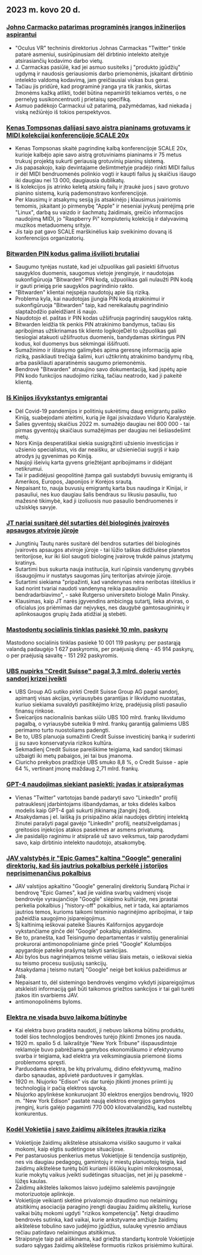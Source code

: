 

<CallToAction />

<Steps>

## 2023 m. kovo 20 d.

### [Johno Carmacko patarimas programinės įrangos inžinerijos aspirantui](https://twitter.com/ID_AA_Carmack/status/1637087219591659520?ref=hackernewsgpt.com)

- "Oculus VR" techninis direktorius Johnas Carmackas "Twitter" tinkle patarė asmeniui, susirūpinusiam dėl dirbtinio intelekto ateityje atsirasiančių kodavimo darbo vietų.
- J. Carmackas pasiūlė, kad jei asmuo susitelks į "produkto įgūdžių" ugdymą ir naudosis geriausiomis darbo priemonėmis, įskaitant dirbtinio intelekto valdomą kodavimą, jam greičiausiai viskas bus gerai.
- Tačiau jis pridūrė, kad programinė įranga yra tik įrankis, skirtas žmonėms kažką atlikti, todėl būtina nepamiršti teikiamos vertės, o ne pernelyg susikoncentruoti į prietaisų specifiką.
- Asmuo padėkojo Carmackui už patarimą, pažymėdamas, kad niekada į viską nežiūrėjo iš tokios perspektyvos.

### [Kenas Tompsonas dalijasi savo aistra pianinams grotuvams ir MIDI kolekcijai konferencijoje SCALE 20x](https://www.youtube.com/watch?v=kaandEt_pKw&ref=hackernewsgpt.com)

- Kenas Tompsonas skaitė pagrindinę kalbą konferencijoje SCALE 20x, kurioje kalbėjo apie savo aistrą grotuviniams pianinams ir 75 metus trukusį projektą sukurti geriausią grotuvinių pianinų sistemą.
- Jis papasakojo, kaip devintajame dešimtmetyje pradėjo rinkti MIDI failus ir dėl MIDI bendruomenės polinkio vogti ir kaupti failus jų skaičius išaugo iki daugiau nei 13 000, daugiausia dublikatų.
- Iš kolekcijos jis atrinko keletą atskirų failų ir įtraukė juos į savo grotuvo pianino sistemą, kurią pademonstravo konferencijoje.
- Per klausimų ir atsakymų sesiją jis atsakinėjo į klausimus įvairiomis temomis, įskaitant jo pirmenybę "Apple" ir neseniai įvykusį perėjimą prie "Linux", darbą su vaizdo ir šachmatų žaidimais, greičio informacijos naudojimą MIDI, jo "Raspberry Pi" kompiuterių kolekciją ir dalyvavimą muzikos metaduomenų srityje.
- Jis taip pat gavo SCALE marškinėlius kaip sveikinimo dovaną iš konferencijos organizatorių.

### [Bitwarden PIN kodus galima išvilioti brutaliai](https://ambiso.github.io/bitwarden-pin/?ref=hackernewsgpt.com)

- Saugumo tyrėjas nustatė, kad jei užpuolikas gali pasiekti šifruotus saugyklos duomenis, saugomus vietoje įrenginyje, ir naudotojas sukonfigūruoja "Bitwarden" PIN kodą, užpuolikas gali nulaužti PIN kodą ir gauti prieigą prie saugyklos pagrindinio rakto.
- "Bitwarden" klientai neįspėja naudotojų apie šią riziką.
- Problema kyla, kai naudotojas įjungia PIN kodą atrakinimui ir sukonfigūruoja "Bitwarden" taip, kad nereikalautų pagrindinio slaptažodžio paleidžiant iš naujo.
- Naudotojo el. paštas ir PIN kodas užšifruoja pagrindinį saugyklos raktą.
- Bitwarden leidžia tik penkis PIN atrakinimo bandymus, tačiau šis apribojimas užtikrinamas tik kliento logikojeDėl to užpuolikas gali tiesiogiai atakuoti užšifruotus duomenis, bandydamas skirtingus PIN kodus, kol duomenys bus sėkmingai iššifruoti.
- Sumažinimo ir ištaisymo galimybės apima geresnę informaciją apie riziką, pasikliauti trečiąja šalimi, kuri užtikrintų atrakinimo bandymų ribą, arba pasikliauti aparatinėmis saugumo priemonėmis.
- Bendrovė "Bitwarden" atnaujino savo dokumentaciją, kad įspėtų apie PIN kodo funkcijos naudojimo riziką, tačiau neatrodo, kad ji pakeitė klientą.

### [Iš Kinijos išvykstantys emigrantai](https://www.persuasion.community/p/leaving-china?ref=hackernewsgpt.com)

- Dėl Covid-19 pandemijos ir politinių sukrėtimų daug emigrantų paliko Kiniją, suabejodami ateitimi, kurią jie ilgai įsivaizdavo Vidurio Karalystėje.
- Šalies gyventojų skaičius 2022 m. sumažėjo daugiau nei 800 000 - tai pirmas gyventojų skaičiaus sumažėjimas per daugiau nei šešiasdešimt metų.
- Nors Kinija desperatiškai siekia susigrąžinti užsienio investicijas ir užsienio specialistus, vis dar neaišku, ar užsieniečiai sugrįš ir kaip atrodys jų gyvenimas po Kiniją.
- Naujoji išeivių karta gyvens griežtėjant apribojimams ir didėjant netikrumui.
- Tai ir padidėjusi geopolitinė įtampa gali sustabdyti buvusių emigrantų iš Amerikos, Europos, Japonijos ir Korėjos srautą.
- Nepaisant to, nauja buvusių emigrantų karta bus naudinga ir Kinijai, ir pasauliui, nes kuo daugiau šalis bendraus su likusiu pasauliu, tuo mažesnė tikimybė, kad ji izoliuosis nuo pasaulio bendruomenės ir užsisklęs savyje.

### [JT nariai susitarė dėl sutarties dėl biologinės įvairovės apsaugos atviroje jūroje](https://apnews.com/article/un-oceans-biodiversity-treaty-0b024fa07e8c1947236d8b8491ebf92c?ref=hackernewsgpt.com)

- Jungtinių Tautų narės susitarė dėl bendros sutarties dėl biologinės įvairovės apsaugos atviroje jūroje - tai lūžio taškas didžiulėse planetos teritorijose, kur iki šiol saugoti biologinę įvairovę trukdė painus įstatymų kratinys.
- Sutartimi bus sukurta nauja institucija, kuri rūpinsis vandenynų gyvybės išsaugojimu ir nustatys saugomas jūrų teritorijas atviroje jūroje.
- Sutartimi siekiama "pripažinti, kad vandenynas nėra neribotas išteklius ir kad norint tvariai naudoti vandenyną reikia pasaulinio bendradarbiavimo", - sakė Rutgerso universiteto biologė Malin Pinsky.
- Klausimas, kaip JT narės įgyvendins ambicingą sutartį, lieka atviras, o oficialus jos priėmimas dar neįvykęs, nes daugybė gamtosaugininkų ir aplinkosaugos grupių žada atidžiai ją stebėti.

### [Mastodontų socialinis tinklas pasiekė 10 mln. paskyrų](https://mastodon.social/@mastodonusercount/110051957865629817?ref=hackernewsgpt.com)

Mastodono socialinis tinklas pasiekė 10 001 119 paskyrų: per pastarąją valandą padaugėjo 1 627 paskyromis, per praėjusią dieną - 45 914 paskyrų, o per praėjusią savaitę - 151 292 paskyromis.

### [UBS nupirks "Credit Suisse" pagal 3,3 mlrd. dolerių vertės sandorį krizei įveikti](https://www.bloomberg.com/news/articles/2023-03-19/ubs-agrees-to-buy-credit-suisse-in-historic-deal-to-end-crisis?ref=hackernewsgpt.com)

- UBS Group AG sutiko pirkti Credit Suisse Group AG pagal sandorį, apimantį visas akcijas, vyriausybės garantijas ir likvidumo nuostatas, kuriuo siekiama suvaldyti pasitikėjimo krizę, pradėjusią plisti pasaulio finansų rinkose.
- Šveicarijos nacionalinis bankas siūlo UBS 100 mlrd. frankų likvidumo pagalbą, o vyriausybė suteikia 9 mlrd. frankų garantiją galimiems UBS perimamo turto nuostoliams padengti.
- Be to, UBS planuoja sumažinti Credit Suisse investicinį banką ir suderinti jį su savo konservatyvia rizikos kultūra.
- Sekmadienį Credit Suisse pareiškime teigiama, kad sandorį tikimasi užbaigti iki metų pabaigos, jei tai bus įmanoma.
- Ciuricho prekybos pradžioje UBS smuko 8,8 %, o Credit Suisse - apie 64 %, vertinant įmonę maždaug 2,71 mlrd. frankų.

### [GPT-4 naudojimas siekiant pasiekti: įvadas ir atsiprašymas](https://twitter.com/brdskggs/status/1637114268876144640?ref=hackernewsgpt.com)

- Vienas "Twitter" vartotojas bandė padaryti savo "LinkedIn" profilį patrauklesnį įdarbintojams išbandydamas, ar toks didelės kalbos modelis kaip GPT-4 gali sukurti įtikinamą įžanginį žodį.
- Atsakydamas į el. laišką jis prisipažino aklai naudojęs dirbtinį intelektą žinutei parašyti pagal gavėjo "LinkedIn" profilį, neatsižvelgdamas į greitosios injekcijos atakos pasekmes ar asmens privatumą.
- Jie pasidalijo raginimu ir atsiprašė už savo veiksmus, taip parodydami savo, kaip dirbtinio intelekto naudotojo, atsakomybę.

### [JAV valstybės ir "Epic Games" kaltina "Google" generalinį direktorių, kad šis jautrius pokalbius perkėlė į istorijos neprisimenančius pokalbius](http://www.fosspatents.com/2023/03/us-states-epic-games-others-accuse.html?ref=hackernewsgpt.com)

- JAV valstijos apkaltino "Google" generalinį direktorių Sundarą Pichai ir bendrovę "Epic Games", kad jie vaidina svarbų vaidmenį visoje bendrovėje vyraujančioje "Google" slėpimo kultūroje, nes įprastai perkelia pokalbius į "history-off" pokalbius, net ir tada, kai aptariamos jautrios temos, kurioms taikomi teisminio nagrinėjimo apribojimai, ir taip pažeidžia saugojimo įsipareigojimus.
- Šį kaltinimą ieškovai pateikė Šiaurės Kalifornijos apygardoje vykstančiame ginče dėl "Google" pokalbių atskleidimo.
- Be to, pranešta, kad Teisingumo departamentas ir valstijų generaliniai prokurorai antimonopoliniame ginče prieš "Google" Kolumbijos apygardoje pateikė prašymą taikyti sankcijas.
- Abi bylos bus nagrinėjamos teisme vėliau šiais metais, o ieškovai siekia su teismo procesu susijusių sankcijų.
- Atsakydama į teismo nutartį "Google" neigė bet kokius pažeidimus ar žalą.
- Nepaisant to, dėl sistemingo bendrovės vengimo vykdyti įsipareigojimus atskleisti informaciją gali būti taikomos griežtos sankcijos ir tai gali turėti įtakos itin svarbiems JAV.
- antimonopolinėms byloms.

### [Elektra ne visada buvo laikoma būtinybe](https://www.smithsonianmag.com/smart-news/people-had-to-be-convinced-of-the-usefulness-of-electricity-21221094/?ref=hackernewsgpt.com)

- Kai elektra buvo pradėta naudoti, ji nebuvo laikoma būtinu produktu, todėl šios technologijos bendrovės turėjo įtikinti žmones jos nauda.
- 1920 m. spalio 5 d. laikraštyje "New York Tribune" išspausdintoje reklamoje buvo pabrėžiama gamybos ekonomiškumo ir efektyvumo svarba ir teigiama, kad elektra yra veiksmingiausia priemonė šioms problemoms spręsti.
- Parduodama elektra, be kitų privalumų, didino efektyvumą, mažino darbo sąnaudas, apšvietė parduotuves ir gamyklas.
- 1920 m. Niujorko "Edison" vis dar turėjo įtikinti įmones priimti jų technologiją ir pačią elektros sąvoką.
- Niujorko apylinkėse konkuruojant 30 elektros energijos bendrovių, 1920 m. "New York Edison" pastatė naują elektros energijos gamybos įrenginį, kuris galėjo pagaminti 770 000 kilovatvalandžių, kad nustelbtų konkurentus.

### [Kodėl Vokietija į savo žaidimų aikšteles įtraukia riziką](https://www.theguardian.com/world/2021/oct/24/why-germany-is-building-risk-into-its-playgrounds?ref=hackernewsgpt.com)

- Vokietijoje žaidimų aikštelėse atsisakoma visiško saugumo ir vaikai mokomi, kaip elgtis sudėtingose situacijose.
- Per pastaruosius penkerius metus Vokietijoje ši tendencija sustiprėjo, nes vis daugiau pedagogų, gamintojų ir miestų planuotojų teigia, kad žaidimų aikštelėse turėtų būti kuriami iššūkių kupini mikrokosmosai, kurie mokytų vaikus įveikti sudėtingas situacijas, net jei jų pasekmė - lūžęs kaulas.
- Žaidimų aikštelės laikomos laisvo judėjimo salelėmis pavojingoje motorizuotoje aplinkoje.
- Vokietijoje veikianti skėtinė privalomojo draudimo nuo nelaimingų atsitikimų asociacija paragino įrengti daugiau žaidimų aikštelių, kuriose vaikai būtų mokomi ugdyti "rizikos kompetenciją". Netgi draudimo bendrovės sutinka, kad vaikai, kurie ankstyvame amžiuje žaidimų aikštelėse tobulino savo judėjimo įgūdžius, sulaukę vyresnio amžiaus rečiau patirdavo nelaimingus atsitikimus.
- Straipsnyje taip pat aiškinama, kad griežta standartų kontrolė Vokietijoje sudaro sąlygas žaidimų aikštelėse formuotis rizikos prisiėmimo kultūrai.

</Steps>
